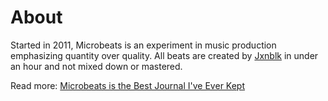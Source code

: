 

# About

Started in 2011,
Microbeats is an experiment in music production emphasizing quantity over quality.
All beats are created by [Jxnblk][] in under an hour and not mixed down or mastered.

Read more: [Microbeats is the Best Journal I've Ever Kept](https://jxnblk.com/blog/microbeats-is-the-best-journal-ive-ever-kept/)

[jxnblk]: https://jxnblk.com
